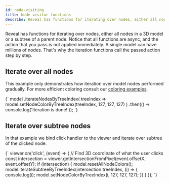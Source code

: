 ```yaml
---
id: node-visiting
title: Node visitor functions
describe: Reveal has functions for iterating over nodes, either all nodes in a 3D model or a subtree of a parent node.
---
```



Reveal has functions for iterating over nodes, either all nodes in a 3D model or a subtree of a parent node.
Notice that all functions are async, and the action that you pass is not applied immediately.
A single model can have millions of nodes. That's why the iteration functions call the passed action step by step.

<DemoWrapper
  modelId={4715379429968321}
  revisionId={5688854005909501}
  name="Cognite3DViewerDemo"
/>

## Iterate over all nodes

This example only demonstrates how iteration over model nodes performed gradually.
For more efficient coloring consult our [coloring examples](./cad-colors.mdx).

<LiveCodeSnippet>
{`
model
  .iterateNodesByTreeIndex(
    treeIndex => model.setNodeColorByTreeIndex(treeIndex, 127, 127, 127)
  )
  .then(() => console.log('Iteration is done!'));
`}
</LiveCodeSnippet>

## Iterate over subtree nodes

In that example we bind click handler to the viewer and iterate over subtree of the clicked node.

<LiveCodeSnippet>
{`
viewer.on('click', (event) => {
  // Find 3D coordinate of what the user clicks
  const intersection = viewer.getIntersectionFromPixel(event.offsetX, event.offsetY);
  if (intersection) {
    model.resetAllNodeColors();
    model.iterateSubtreeByTreeIndex(intersection.treeIndex, (i) => {
      console.log(i);
      model.setNodeColorByTreeIndex(i, 127, 127, 127);
    })
  }
});
`}
</LiveCodeSnippet>
